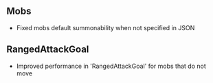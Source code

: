 



## **Mobs**

-   Fixed mobs default summonability when not specified in JSON

## **RangedAttackGoal**

-   Improved performance in 'RangedAttackGoal' for mobs that do not move

